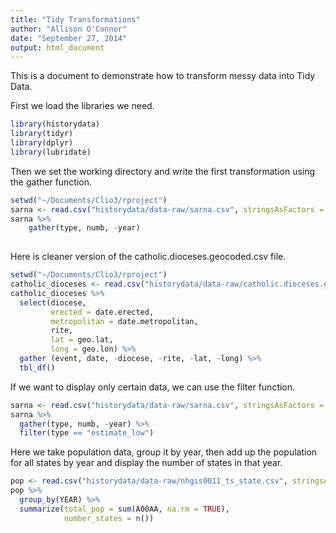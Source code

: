 ```yaml
---
title: "Tidy Transformations"
author: "Allison O'Connor"
date: "September 27, 2014"
output: html_document
---
```


This is a document to demonstrate how to transform messy data into Tidy Data.

First we load the libraries we need. 
```r
library(historydata)
library(tidyr)
library(dplyr)
library(lubridate)
```


Then we set the working directory and write the first transformation using the gather function.

```r

setwd("~/Documents/Clio3/rproject")
sarna <- read.csv("historydata/data-raw/sarna.csv", stringsAsFactors = FALSE)
sarna %>% 
    gather(type, numb, -year)
   
```

Here is cleaner version of the catholic.dioceses.geocoded.csv file.

```r
setwd("~/Documents/Clio3/rproject")
catholic_dioceses <- read.csv("historydata/data-raw/catholic.dioceses.geocoded.csv", stringsAsFactors = FALSE)
catholic_dioceses %>%
  select(diocese, 
         erected = date.erected,
         metropolitan = date.metropolitan,
         rite,
         lat = geo.lat,
         long = geo.lon) %>%
  gather (event, date, -diocese, -rite, -lat, -long) %>%
  tbl_df()

```



If we want to display only certain data, we can use the filter function.

```r
sarna <- read.csv("historydata/data-raw/sarna.csv", stringsAsFactors = FALSE)
sarna %>%
  gather(type, numb, -year) %>%
  filter(type == "estimate_low")

```



Here we take population data, group it by year, then add up the population for all states by year and display the number of states in that year.

```r
pop <- read.csv("historydata/data-raw/nhgis0011_ts_state.csv", stringsAsFactors = FALSE)
pop %>%
  group_by(YEAR) %>%
  summarize(total_pop = sum(A00AA, na.rm = TRUE),
            number_states = n())

```

```r


```
